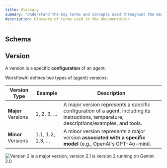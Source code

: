 ```yaml
---
title: Glossary
summary: "Understand the key terms and concepts used throughout the WorkflowAI documentation. Our glossary provides clear definitions for important terminology."
description: Glossary of terms used in the documentation
---
```


## Schema


## Version

A version is a specific **configuration** of an agent.

WorkflowAI defines two types of (agent) versions:

| Version Type | Example | Description |
|--------------|---------|-------------|
| **Major** Versions | 1, 2, 3, ... | A major version represents a specific configuration of a agent, including its instructions, temperature, descriptions/examples, and tools. |
| **Minor** Versions | 1.1, 1.2, 1.3, ... | A minor version represents a major version **associated with a specific model** (e.g., OpenAI's GPT-4o-mini). |


![Version 2 is a major version, version 2.1 is version 2 running on Gemini 2.0](/images/glossary/versions.png)
